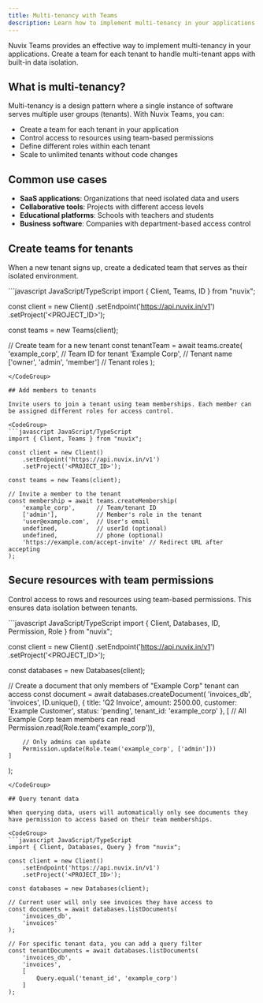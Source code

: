 ```yaml
---
title: Multi-tenancy with Teams
description: Learn how to implement multi-tenancy in your applications using Nuvix Teams.
---
```


Nuvix Teams provides an effective way to implement multi-tenancy in your applications. Create a team for each tenant to handle multi-tenant apps with built-in data isolation.

<Card title="Learn more about Teams" href="/products/auth/teams" icon="users" />

## What is multi-tenancy?

Multi-tenancy is a design pattern where a single instance of software serves multiple user groups (tenants). With Nuvix Teams, you can:

- Create a team for each tenant in your application
- Control access to resources using team-based permissions
- Define different roles within each tenant
- Scale to unlimited tenants without code changes

## Common use cases

- **SaaS applications**: Organizations that need isolated data and users
- **Collaborative tools**: Projects with different access levels
- **Educational platforms**: Schools with teachers and students
- **Business software**: Companies with department-based access control

## Create teams for tenants

When a new tenant signs up, create a dedicated team that serves as their isolated environment.

<CodeGroup>
```javascript JavaScript/TypeScript
import { Client, Teams, ID } from "nuvix";

const client = new Client()
    .setEndpoint('https://api.nuvix.in/v1')
    .setProject('<PROJECT_ID>');

const teams = new Teams(client);

// Create team for a new tenant
const tenantTeam = await teams.create(
    'example_corp', // Team ID for tenant
    'Example Corp',   // Tenant name
    ['owner', 'admin', 'member'] // Tenant roles
);
```
</CodeGroup>

## Add members to tenants

Invite users to join a tenant using team memberships. Each member can be assigned different roles for access control.

<CodeGroup>
```javascript JavaScript/TypeScript
import { Client, Teams } from "nuvix";

const client = new Client()
    .setEndpoint('https://api.nuvix.in/v1')
    .setProject('<PROJECT_ID>');

const teams = new Teams(client);

// Invite a member to the tenant
const membership = await teams.createMembership(
    'example_corp',      // Team/tenant ID
    ['admin'],           // Member's role in the tenant
    'user@example.com',  // User's email
    undefined,           // userId (optional)
    undefined,           // phone (optional)
    'https://example.com/accept-invite' // Redirect URL after accepting
);
```
</CodeGroup>

## Secure resources with team permissions

Control access to rows and resources using team-based permissions. This ensures data isolation between tenants.

<CodeGroup>
```javascript JavaScript/TypeScript
import { Client, Databases, ID, Permission, Role } from "nuvix";

const client = new Client()
    .setEndpoint('https://api.nuvix.in/v1')
    .setProject('<PROJECT_ID>');

const databases = new Databases(client);

// Create a document that only members of "Example Corp" tenant can access
const document = await databases.createDocument(
    'invoices_db',
    'invoices',
    ID.unique(),
    {
        title: 'Q2 Invoice',
        amount: 2500.00,
        customer: 'Example Customer',
        status: 'pending',
        tenant_id: 'example_corp'
    },
    [
        // All Example Corp team members can read
        Permission.read(Role.team('example_corp')),

        // Only admins can update
        Permission.update(Role.team('example_corp', ['admin']))
    ]
);
```
</CodeGroup>

## Query tenant data

When querying data, users will automatically only see documents they have permission to access based on their team memberships.

<CodeGroup>
```javascript JavaScript/TypeScript
import { Client, Databases, Query } from "nuvix";

const client = new Client()
    .setEndpoint('https://api.nuvix.in/v1')
    .setProject('<PROJECT_ID>');

const databases = new Databases(client);

// Current user will only see invoices they have access to
const documents = await databases.listDocuments(
    'invoices_db',
    'invoices'
);

// For specific tenant data, you can add a query filter
const tenantDocuments = await databases.listDocuments(
    'invoices_db',
    'invoices',
    [
        Query.equal('tenant_id', 'example_corp')
    ]
);
```
</CodeGroup>

<Card title="Learn how to manage team invitations" href="/products/auth/teams" icon="users" />